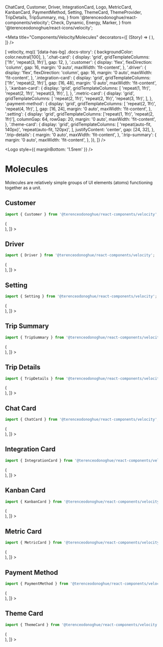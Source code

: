 
  ChatCard,
  Customer,
  Driver,
  IntegrationCard,
  Logo,
  MetricCard,
  KanbanCard,
  PaymentMethod,
  Setting,
  ThemeCard,
  ThemeProvider,
  TripDetails,
  TripSummary,
  mq,
} from '@terenceodonoghue/react-components/velocity';
  Check,
  Dynamic,
  Energy,
  Marker,
} from '@terenceodonoghue/react-icons/velocity';

<Meta
  title="Components/Velocity/Molecules"
  decorators={[
    (Story) => (
      <ThemeProvider>
        <Story />
      </ThemeProvider>
    ),
  ]}
/>

<ThemeProvider>
  <Global
    styles={({ color }) => [
      velocity,
      mq({
        '[data-has-bg] .docs-story': {
          backgroundColor: color.neutral[100],
        },
        '.chat-card': {
          display: 'grid',
          gridTemplateColumns: ['1fr', 'repeat(3, 1fr)'],
          gap: 12,
        },
        '.customer': {
          display: 'flex',
          flexDirection: 'column',
          gap: 16,
          margin: '0 auto',
          maxWidth: 'fit-content',
        },
        '.driver': {
          display: 'flex',
          flexDirection: 'column',
          gap: 16,
          margin: '0 auto',
          maxWidth: 'fit-content',
        },
        '.integration-card': {
          display: 'grid',
          gridTemplateColumns: ['1fr', 'repeat(2, 1fr)'],
          gap: [16, 48],
          margin: '0 auto',
          maxWidth: 'fit-content',
        },
        '.kanban-card': {
          display: 'grid',
          gridTemplateColumns: [
            'repeat(1, 1fr)',
            'repeat(2, 1fr)',
            'repeat(3, 1fr)',
          ],
        },
        '.metric-card': {
          display: 'grid',
          gridTemplateColumns: [
            'repeat(2, 1fr)',
            'repeat(2, 1fr)',
            'repeat(3, 1fr)',
          ],
        },
        '.payment-method': {
          display: 'grid',
          gridTemplateColumns: [
            'repeat(2, 1fr)',
            'repeat(4, 1fr)',
          ],
          gap: [16, 24],
          margin: '0 auto',
          maxWidth: 'fit-content',
        },
        '.setting': {
          display: 'grid',
          gridTemplateColumns: ['repeat(1, 1fr)', 'repeat(2, 1fr)'],
          columnGap: 64,
          rowGap: 20,
          margin: '0 auto',
          maxWidth: 'fit-content',
        },
        '.theme-card': {
          display: 'grid',
          gridTemplateColumns: [
            'repeat(auto-fit, 140px)',
            'repeat(auto-fit, 120px)',
          ],
          justifyContent: 'center',
          gap: [24, 32],
        },
        '.trip-details': {
          margin: '0 auto',
          maxWidth: 'fit-content',
        },
        '.trip-summary': {
          margin: '0 auto',
          maxWidth: 'fit-content',
        },
      }),
    ]}
/>

</ThemeProvider>

<Logo style={{ marginBottom: '1.5rem' }} />

# Molecules

Molecules are relatively simple groups of UI elements (atoms) functioning together as a unit.

## Customer

```javascript
import { Customer } from '@terenceodonoghue/react-components/velocity';
```

<Canvas>
  <Story
    name="Customer"
    decorators={[
      (Story) => (
        <div className="customer">
          <Story />
        </div>
      ),
    ]}
  >
    <Customer
      avatar={faker.image.avatar()}
      name={faker.name.fullName()}
      interactions={1}
    />
    <Customer
      avatar={faker.image.avatar()}
      name={faker.name.fullName()}
      interactions={2}
    />
  </Story>
</Canvas>

## Driver

```javascript
import { Driver } from '@terenceodonoghue/react-components/velocity';
```

<Canvas>
  <Story
    name="Driver"
    decorators={[
      (Story) => (
        <div className="driver">
          <Story />
        </div>
      ),
    ]}
  >
    <Driver
      avatar={faker.image.avatar()}
      rank={1}
      name="Bebop"
      vehicle={faker.vehicle.vehicle()}
      totalEarnings="$6432"
      totalDistance="1,232 miles"
    />
    <Driver
      avatar={faker.image.avatar()}
      name="Gran Tesoro"
      vehicle={faker.vehicle.vehicle()}
      totalEarnings="$5,342"
      totalDistance="945 miles"
    />
  </Story>
</Canvas>

## Setting

```javascript
import { Setting } from '@terenceodonoghue/react-components/velocity';
```

<Canvas>
  <Story
    name="Setting"
    decorators={[
      (Story) => (
        <div className="setting">
          <Story />
        </div>
      ),
    ]}
  >
    <Setting name="Email Notification" description="Commits data and history" />
    <Setting
      name="Push Notification"
      description="Commits data and history"
      defaultChecked
    />
  </Story>
</Canvas>

## Trip Summary

```javascript
import { TripSummary } from '@terenceodonoghue/react-components/velocity';
```

<Canvas>
  <Story
    name="TripSummary"
    decorators={[
      (Story) => (
        <div className="trip-summary">
          <Story />
        </div>
      ),
    ]}
  >
    <TripSummary
      origin={faker.address.city()}
      originAddress={faker.address.streetAddress()}
      destination={faker.address.city()}
      destinationAddress={faker.address.streetAddress()}
    />
  </Story>
</Canvas>

## Trip Details

```javascript
import { TripDetails } from '@terenceodonoghue/react-components/velocity';
```

<Canvas>
  <Story
    name="TripDetails"
    decorators={[
      (Story) => (
        <div className="trip-details">
          <Story />
        </div>
      ),
    ]}
  >
    <TripDetails
      distance="12.3km"
      time="42 min"
      price="$34.20"
      energy="12.4 kWh"
    />
  </Story>
</Canvas>

## Chat Card

```javascript
import { ChatCard } from '@terenceodonoghue/react-components/velocity';
```

<Canvas>
  <Story
    name="ChatCard"
    decorators={[
      (Story) => (
        <div className="chat-card">
          <Story />
        </div>
      ),
    ]}
  >
    <ChatCard
      avatar={faker.image.avatar()}
      name={faker.name.fullName()}
      time="2m"
      message={faker.lorem.sentence()}
      online
    />
    <ChatCard
      avatar={faker.image.avatar()}
      name={faker.name.fullName()}
      time="51m"
      message={faker.lorem.sentence()}
      selected={true}
    />
    <ChatCard
      avatar={faker.image.avatar()}
      name={faker.name.fullName()}
      time="40m"
      message={faker.lorem.sentence()}
      online={false}
    />
  </Story>
</Canvas>

## Integration Card

```javascript
import { IntegrationCard } from '@terenceodonoghue/react-components/velocity';
```

<Canvas>
  <Story
    name="IntegrationCard"
    decorators={[
      (Story) => (
        <div className="integration-card">
          <Story />
        </div>
      ),
    ]}
  >
    <IntegrationCard
      name="InVision"
      description="Boards and prototypes"
      icon={InVision}
      enabled
    />
    <IntegrationCard
      name="GitHub"
      description="Commits data and history"
      icon={GitHub}
    />
  </Story>
</Canvas>

## Kanban Card

```javascript
import { KanbanCard } from '@terenceodonoghue/react-components/velocity';
```

<Canvas data-has-bg>
  <Story
    name="KanbanCard"
    decorators={[
      (Story) => (
        <div className="kanban-card">
          <Story />
        </div>
      ),
    ]}
  >
    <KanbanCard
      color="#2E5BFF"
      name="Spire"
      description="Tire replacement"
      cost="$233"
      date="June 12"
    />
    <KanbanCard
      color="#8C54FF"
      name="Expedition"
      description="Tire replacement"
      cost="$766"
      date="June 3"
    />
    <KanbanCard
      color="#00C1D4"
      name="Scorpion"
      description="Monthly service"
      cost="$430"
      date="June 4"
    />
    <KanbanCard
      color="#F7C137"
      name="Empire"
      description="Engine check-up"
      cost="$542"
      date="June 24"
    />
  </Story>
</Canvas>

## Metric Card

```javascript
import { MetricCard } from '@terenceodonoghue/react-components/velocity';
```

<Canvas data-has-bg>
  <Story
    name="MetricCard"
    decorators={[
      (Story) => (
        <div className="metric-card">
          <Story />
        </div>
      ),
    ]}
  >
    <MetricCard
      icon={Check}
      color="#33AC2E"
      label="Vehicles on track"
      value="1,428"
    />
    <MetricCard
      icon={Marker}
      color="#00C1D4"
      label="Distance driven"
      value="158.3 mi"
    />
    <MetricCard
      icon={Energy}
      color="#8C54FF"
      iconColor="#8C54FF"
      label="Energy consumed"
      value="87.4 kWh"
    />
    <MetricCard
      icon={Dynamic}
      color="#F7C137"
      label="Total drive time"
      value="24.2 h"
    />
  </Story>
</Canvas>

## Payment Method

```javascript
import { PaymentMethod } from '@terenceodonoghue/react-components/velocity';
```

<Canvas>
  <Story
    name="PaymentMethod"
    decorators={[
      (Story) => (
        <div className="payment-method">
          <Story />
        </div>
      ),
    ]}
  >
    <PaymentMethod type="applepay" />
    <PaymentMethod type="applepay" selected />
    <PaymentMethod type="mastercard" />
    <PaymentMethod type="mastercard" selected />
    <PaymentMethod type="paypal" />
    <PaymentMethod type="paypal" selected />
    <PaymentMethod type="visa" />
    <PaymentMethod type="visa" selected />
  </Story>
</Canvas>

## Theme Card

```javascript
import { ThemeCard } from '@terenceodonoghue/react-components/velocity';
```

<Canvas>
  <Story
    name="ThemeCard"
    decorators={[
      (Story) => (
        <div className="theme-card">
          <Story />
        </div>
      ),
    ]}
  >
    <ThemeCard
      label="Shelob"
      colors={['#2e5bff', '#e0e7ff', '#8097b1']}
      defaultChecked
    />
    <ThemeCard label="Denethor" colors={['#8c54ff', '#00c1d4', '#fad050']} />
    <ThemeCard label="Quickbeam" colors={['#00a4de', '#3b7ed5', '#00a550']} />
    <ThemeCard label="Shadowfax" colors={['#232a64', '#85c800', '#616266']} />
    <ThemeCard label="Grima" colors={['#a728a3', '#f7e0ff', '#7675ac']} />
  </Story>
</Canvas>
